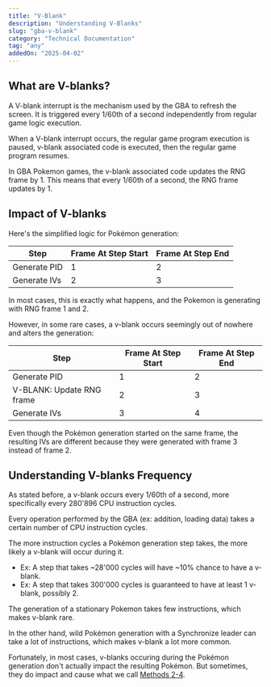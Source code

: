 ```yaml
---
title: "V-Blank"
description: "Understanding V-Blanks"
slug: "gba-v-blank"
category: "Technical Documentation"
tag: "any"
addedOn: "2025-04-02"
---
```


## What are V-blanks?

A V-blank interrupt is the mechanism used by the GBA to refresh the screen. It is triggered every 1/60th of a second independently from regular game logic execution.

When a V-blank interrupt occurs, the regular game program execution is paused, v-blank associated code is executed, then the regular game program resumes.

In GBA Pokemon games, the v-blank associated code updates the RNG frame by 1. This means that every 1/60th of a second, the RNG frame updates by 1.


## Impact of V-blanks
Here's the simplified logic for Pokémon generation:

| Step          | Frame At Step Start | Frame At Step End |
| ----------------- | --------------------|-------------------|
| Generate PID      | 1      | 2 |
| Generate IVs      | 2      | 3 |

In most cases, this is exactly what happens, and the Pokemon is generating with RNG frame 1 and 2.

However, in some rare cases, a v-blank occurs seemingly out of nowhere and alters the generation:

| Step          | Frame At Step Start | Frame At Step End |
| ----------------- | --------------------|-------------------|
| Generate PID               | 1      | 2 |
| V-BLANK: Update RNG frame  | 2  | 3 |
| Generate IVs               | 3  | 4 |

Even though the Pokémon generation started on the same frame, the resulting IVs are different because they were generated with frame 3 instead of frame 2.

## Understanding V-blanks Frequency
As stated before, a v-blank occurs every 1/60th of a second, more specifically every 280'896 CPU instruction cycles.

Every operation performed by the GBA (ex: addition, loading data) takes a certain number of CPU instruction cycles.

The more instruction cycles a Pokémon generation step takes, the more likely a v-blank will occur during it.
  - Ex: A step that takes ~28'000 cycles will have ~10% chance to have a v-blank.
  - Ex: A step that takes 300'000 cycles is guaranteed to have at least 1 v-blank, possibly 2.

The generation of a stationary Pokemon takes few instructions, which makes v-blank rare.

In the other hand, wild Pokémon generation with a Synchronize leader can take a lot of instructions, which makes v-blank a lot more common.

Fortunately, in most cases, v-blanks occuring during the Pokémon generation don't actually impact the resulting Pokémon. But sometimes, they do impact and cause what we call [Methods 2-4](/gba-methods).
